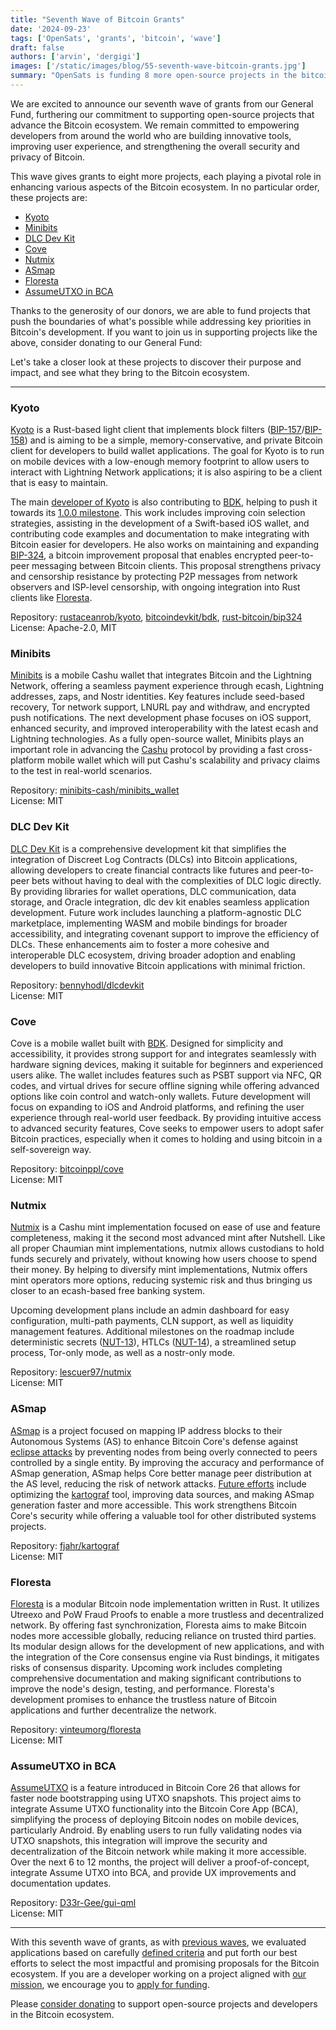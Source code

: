 ```yaml
---
title: "Seventh Wave of Bitcoin Grants"
date: '2024-09-23'
tags: ['OpenSats', 'grants', 'bitcoin', 'wave']
draft: false
authors: ['arvin', 'dergigi']
images: ['/static/images/blog/55-seventh-wave-bitcoin-grants.jpg']
summary: "OpenSats is funding 8 more open-source projects in the bitcoin ecosystem."
---
```


We are excited to announce our seventh wave of grants from our General Fund,
furthering our commitment to supporting open-source projects that advance the
Bitcoin ecosystem. We remain committed to empowering developers from around the
world who are building innovative tools, improving user experience, and
strengthening the overall security and privacy of Bitcoin.

This wave gives grants to eight more projects, each playing a pivotal role in
enhancing various aspects of the Bitcoin ecosystem. In no particular order,
these projects are:

- [Kyoto](#kyoto)  
- [Minibits](#minibits)  
- [DLC Dev Kit](#dlc-dev-kit)  
- [Cove](#cove)  
- [Nutmix](#nutmix)  
- [ASmap](#asmap)  
- [Floresta](#floresta)  
- [AssumeUTXO in BCA](#assumeutxo-in-bca)  

Thanks to the generosity of our donors, we are able to fund projects that push
the boundaries of what's possible while addressing key priorities in Bitcoin's
development. If you want to join us in supporting projects like the above,
consider donating to our General Fund:

<center>
    <DonateToGeneralFundButton/>
</center>

Let's take a closer look at these projects to discover their purpose and impact,
and see what they bring to the Bitcoin ecosystem.

---

### Kyoto

[Kyoto](https://github.com/rustaceanrob/kyoto/blob/master/doc/DETAILS.md) is a
Rust-based light client that implements block filters
([BIP-157](https://github.com/bitcoin/bips/blob/master/bip-0157.mediawiki)/[BIP-158](https://github.com/bitcoin/bips/blob/master/bip-0158.mediawiki))
and is aiming to be a simple, memory-conservative, and private Bitcoin client
for developers to build wallet applications. The goal for Kyoto is to run on
mobile devices with a low-enough memory footprint to allow users to interact
with Lightning Network applications; it is also aspiring to be a client that is
easy to maintain.

The main [developer of Kyoto](https://github.com/rustaceanrob) is also
contributing to
[BDK](https://github.com/bitcoindevkit/bdk/blob/master/README.md), helping to
push it towards its [1.0.0
milestone](https://github.com/orgs/bitcoindevkit/projects/14). This work
includes improving coin selection strategies, assisting in the development of a
Swift-based iOS wallet, and contributing code examples and documentation to make
integrating with Bitcoin easier for developers. He also works on maintaining and
expanding
[BIP-324](https://github.com/bitcoin/bips/blob/master/bip-0324.mediawiki), a
bitcoin improvement proposal that enables encrypted peer-to-peer messaging
between Bitcoin clients. This proposal strengthens privacy and censorship
resistance by protecting P2P messages from network observers and ISP-level
censorship, with ongoing integration into Rust clients like
[Floresta](https://github.com/vinteumorg/Floresta/blob/master/README.md).

Repository: [rustaceanrob/kyoto](https://github.com/rustaceanrob/kyoto),
[bitcoindevkit/bdk](https://github.com/bitcoindevkit/bdk),
[rust-bitcoin/bip324](https://github.com/rust-bitcoin/bip324)  
License: Apache-2.0, MIT

### Minibits

[Minibits](https://www.minibits.cash/) is a mobile Cashu wallet that integrates
Bitcoin and the Lightning Network, offering a seamless payment experience
through ecash, Lightning addresses, zaps, and Nostr identities. Key features
include seed-based recovery, Tor network support, LNURL pay and withdraw, and
encrypted push notifications. The next development phase focuses on iOS support,
enhanced security, and improved interoperability with the latest ecash and
Lightning technologies. As a fully open-source wallet, Minibits plays an
important role in advancing the [Cashu](https://cashu.space/) protocol by
providing a fast cross-platform mobile wallet which will put Cashu's scalability
and privacy claims to the test in real-world scenarios.

Repository:
[minibits-cash/minibits_wallet](https://github.com/minibits-cash/minibits_wallet)  
License: MIT

### DLC Dev Kit

[DLC Dev Kit](https://www.dlcdevkit.com/) is a comprehensive development kit
that simplifies the integration of Discreet Log Contracts (DLCs) into Bitcoin
applications, allowing developers to create financial contracts like futures and
peer-to-peer bets without having to deal with the complexities of DLC logic
directly. By providing libraries for wallet operations, DLC communication, data
storage, and Oracle integration, dlc dev kit enables seamless application
development. Future work includes launching a platform-agnostic DLC marketplace,
implementing WASM and mobile bindings for broader accessibility, and integrating
covenant support to improve the efficiency of DLCs. These enhancements aim to
foster a more cohesive and interoperable DLC ecosystem, driving broader adoption
and enabling developers to build innovative Bitcoin applications with minimal
friction.

Repository: [bennyhodl/dlcdevkit](https://github.com/bennyhodl/dlcdevkit)  
License: MIT

### Cove

Cove is a mobile wallet built with [BDK](https://github.com/bitcoindevkit/bdk/blob/master/README.md). Designed for simplicity and
accessibility, it provides strong support for and integrates seamlessly with
hardware signing devices, making it suitable for beginners and experienced users
alike. The wallet includes features such as PSBT support via NFC, QR codes, and
virtual drives for secure offline signing while offering advanced options like
coin control and watch-only wallets. Future development will focus on expanding
to iOS and Android platforms, and refining the user experience through
real-world user feedback. By providing intuitive access to advanced security
features, Cove seeks to empower users to adopt safer Bitcoin practices,
especially when it comes to holding and using bitcoin in a self-sovereign way.

Repository: [bitcoinppl/cove](https://github.com/bitcoinppl/cove)  
License: MIT

### Nutmix

[Nutmix](https://cashumints.space/cashu-mint/nutmix/) is a Cashu mint
implementation focused on ease of use and feature completeness, making it the
second most advanced mint after Nutshell. Like all proper Chaumian mint
implementations, nutmix allows custodians to hold funds securely and privately,
without knowing how users choose to spend their money. By helping to diversify
mint implementations, Nutmix offers mint operators more options, reducing
systemic risk and thus bringing us closer to an ecash-based free banking system.

Upcoming development plans include an admin dashboard for easy configuration,
multi-path payments, CLN support, as well as liquidity management features.
Additional milestones on the roadmap include deterministic secrets
([NUT-13](https://github.com/cashubtc/nuts/blob/main/13.md)), HTLCs
([NUT-14](https://github.com/cashubtc/nuts/blob/main/14.md)), a streamlined
setup process, Tor-only mode, as well as a nostr-only mode.

Repository: [lescuer97/nutmix](https://github.com/lescuer97/nutmix)  
License: MIT

### ASmap

[ASmap](https://asmap.org/) is a project focused on mapping IP address blocks to
their Autonomous Systems (AS) to enhance Bitcoin Core's defense against [eclipse
attacks](https://bitcoinops.org/en/topics/eclipse-attacks/) by preventing nodes
from being overly connected to peers controlled by a single entity. By improving
the accuracy and performance of ASmap generation, ASmap helps Core better manage
peer distribution at the AS level, reducing the risk of network attacks. [Future
efforts](https://github.com/fjahr/kartograf/issues/11) include optimizing the
[kartograf](https://github.com/fjahr/kartograf) tool, improving data sources,
and making ASmap generation faster and more accessible. This work strengthens
Bitcoin Core's security while offering a valuable tool for other distributed
systems projects.

Repository: [fjahr/kartograf](https://github.com/fjahr/kartograf)  
License: MIT

### Floresta

[Floresta](https://docs.getfloresta.sh/floresta/) is a modular Bitcoin node
implementation written in Rust. It utilizes Utreexo and PoW Fraud Proofs to
enable a more trustless and decentralized network. By offering fast
synchronization, Floresta aims to make Bitcoin nodes more accessible globally,
reducing reliance on trusted third parties. Its modular design allows for the
development of new applications, and with the integration of the Core consensus
engine via Rust bindings, it mitigates risks of consensus disparity. Upcoming
work includes completing comprehensive documentation and making significant
contributions to improve the node's design, testing, and performance. Floresta's
development promises to enhance the trustless nature of Bitcoin applications and
further decentralize the network.

Repository: [vinteumorg/floresta](https://github.com/vinteumorg/floresta)  
License: MIT

### AssumeUTXO in BCA

[AssumeUTXO](https://bitcoinops.org/en/topics/assumeutxo/) is a feature
introduced in Bitcoin Core 26 that allows for faster node bootstrapping using
UTXO snapshots. This project aims to integrate Assume UTXO functionality into
the Bitcoin Core App (BCA), simplifying the process of deploying Bitcoin nodes
on mobile devices, particularly Android. By enabling users to run fully
validating nodes via UTXO snapshots, this integration will improve the security
and decentralization of the Bitcoin network while making it more accessible.
Over the next 6 to 12 months, the project will deliver a proof-of-concept,
integrate Assume UTXO into BCA, and provide UX improvements and documentation
updates.

Repository:
[D33r-Gee/gui-qml](https://github.com/D33r-Gee/gui-qml/tree/sjors-au-sig-custom?tab=License-1-ov-file)  
License: MIT

---

With this seventh wave of grants, as with [previous waves](/tags/wave), we
evaluated applications based on carefully [defined criteria](/apply#criteria)
and put forth our best efforts to select the most impactful and promising
proposals for the Bitcoin ecosystem. If you are a developer working on a project
aligned with [our mission](/mission), we encourage you to [apply for
funding](/apply).

Please [consider donating](/donate) to support open-source projects and
developers in the Bitcoin ecosystem.

<center>
    <DonateToGeneralFundButton/>
</center>
